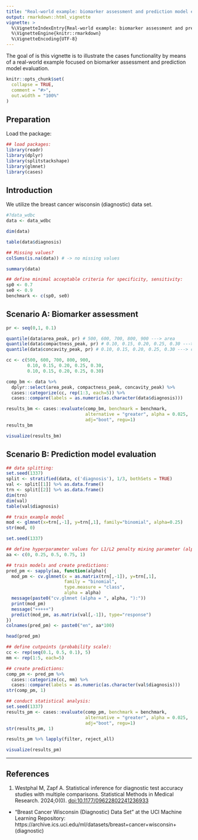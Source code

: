```yaml
---
title: "Real-world example: biomarker assessment and prediction model evaluation"
output: rmarkdown::html_vignette
vignette: >
  %\VignetteIndexEntry{Real-world example: biomarker assessment and prediction model evaluation}
  %\VignetteEngine{knitr::rmarkdown}
  %\VignetteEncoding{UTF-8}
---
```


The goal of is this vignette is to illustrate the cases functionality by means of a real-world 
example focused on biomarker assessment and prediction model evaluation.

```r
knitr::opts_chunk$set(
  collapse = TRUE,
  comment = "#>",
  out.width = "100%"
)
```


## Preparation

Load the package:

```r
## load packages:
library(readr)
library(dplyr)
library(splitstackshape)
library(glmnet)
library(cases)
```


## Introduction

We utilize the breast cancer wisconsin (diagnostic) data set.

```r
#?data_wdbc
data <- data_wdbc
```


```r
dim(data)

table(data$diagnosis) 

## Missing values?
colSums(is.na(data)) # -> no missing values
```

```r
summary(data)
```


```r
## define minimal acceptable criteria for specificity, sensitivity:
sp0 <- 0.7
se0 <- 0.9
benchmark <- c(sp0, se0)
```

## Scenario A: Biomarker assessment

```r
pr <- seq(0,1, 0.1) 

quantile(data$area_peak, pr) # 500, 600, 700, 800, 900 ---> area
quantile(data$compactness_peak, pr) # 0.10, 0.15, 0.20, 0.25, 0.30 ---> compactness (perimeter^2 / area - 1.0)
quantile(data$concavity_peak, pr) # 0.10, 0.15, 0.20, 0.25, 0.30 ---> concavity (severity of concave portions of the contour)

```

```r
cc <- c(500, 600, 700, 800, 900, 
        0.10, 0.15, 0.20, 0.25, 0.30,
        0.10, 0.15, 0.20, 0.25, 0.30) 
```


```r
comp_bm <- data %>% 
  dplyr::select(area_peak, compactness_peak, concavity_peak) %>% 
  cases::categorize(cc, rep(1:3, each=5)) %>% 
  cases::compare(labels = as.numeric(as.character(data$diagnosis)))

results_bm <- cases::evaluate(comp_bm, benchmark = benchmark,
                              alternative = "greater", alpha = 0.025,
                              adj="boot", regu=1) 
results_bm
```


```r
visualize(results_bm)
```



## Scenario B: Prediction model evaluation

```r
## data splitting:
set.seed(1337)
split <- stratified(data, c('diagnosis'), 1/3, bothSets = TRUE)
val <- split[[1]] %>% as.data.frame()
trn <- split[[2]] %>% as.data.frame()
dim(trn)
dim(val)
table(val$diagnosis)
```

```r
## train example model
mod <- glmnet(x=trn[,-1], y=trn[,1], family="binomial", alpha=0.25)
str(mod, 0)
```

```r
set.seed(1337)

## define hyperparameter values for L1/L2 penalty mixing parameter (alpha):
aa <- c(0, 0.25, 0.5, 0.75, 1)

## train models and create predictions:
pred_pm <- sapply(aa, function(alpha){
  mod_pm <- cv.glmnet(x = as.matrix(trn[,-1]), y=trn[,1],
                      family = "binomial",
                      type.measure = "class",
                      alpha = alpha)
  message(paste0("cv.glmnet (alpha = ", alpha, "):"))
  print(mod_pm)
  message("+++++")
  predict(mod_pm, as.matrix(val[,-1]), type="response")
})
colnames(pred_pm) <- paste0("en", aa*100)


```

```r
head(pred_pm)
```


```r
## define cutpoints (probability scale):
cc <- rep(seq(0.1, 0.5, 0.1), 5)
mm <- rep(1:5, each=5)

## create predictions: 
comp_pm <- pred_pm %>% 
  cases::categorize(cc, mm) %>% 
  cases::compare(labels = as.numeric(as.character(val$diagnosis)))
str(comp_pm, 1)
```

```r
## conduct statistical analysis:
set.seed(1337)
results_pm <- cases::evaluate(comp_pm, benchmark = benchmark,
                              alternative = "greater", alpha = 0.025,
                              adj="boot", regu=1) 
str(results_pm, 1)
```



```r
results_pm %>% lapply(filter, reject_all) 
```


```r
visualize(results_pm)
```

---

## References

1. Westphal M, Zapf A. Statistical inference for diagnostic test accuracy studies with multiple comparisons. Statistical Methods in Medical Research. 2024;0(0). [doi:10.1177/09622802241236933](https://journals.sagepub.com/doi/full/10.1177/09622802241236933)
- "Breast Cancer Wisconsin (Diagnostic) Data Set" at the UCI Machine Learning Repository: https://archive.ics.uci.edu/ml/datasets/breast+cancer+wisconsin+(diagnostic) 